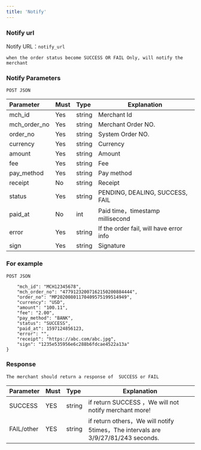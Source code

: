 ```yaml
---
title: 'Notify'
---
```


### Notify url

Notify URL：`notify_url`

`when the order status become SUCCESS OR FAIL Only, will notify the merchant`

### Notify Parameters
`POST JSON`

| Parameter | Must    | Type  |  Explanation  |
|:-------------------|:----|:----- |-----|
| mch_id             | Yes   |string |Merchant Id  |
| mch_order_no       | Yes   |string |Merchant Order NO. |
| order_no           | Yes   |string |System Order NO. |
| currency           | Yes   |string | Currency  |
| amount             | Yes   |string | Amount  |
| fee                | Yes   |string | Fee |
| pay_method         | Yes   |string | Pay method  |
| receipt            | No   |string | Receipt |
| status             | Yes  |string | PENDING, DEALING, SUCCESS, FAIL |
| paid_at            | No   |int | Paid time，timestamp millisecond  |
| error              | Yes   |string | If the order fail, will have error info |
| sign               | Yes   |string | Signature |



### For example
`POST JSON`

```{
    "mch_id": "MCH12345678",
    "mch_order_no": "47791232007162150200884444",
    "order_no": "MP20200801170409575199514949",
    "currency": "USD",
    "amount": "100.11",
    "fee": "2.00",
    "pay_method": "BANK",
    "status": "SUCCESS",
    "paid_at": 1597124856123,
    "error": "",
    "receipt": "https://abc.com/abc.jpg",
    "sign": "1235e535956e6c288b6fdcae4522a13a"
}
```



### Response
`The merchant should return a response of  SUCCESS or FAIL`

| Parameter | Must    | Type  |  Explanation  |
|:----    |:---|:----- |-----   |
|SUCCESS |YES  |string | if return SUCCESS ，We will not notify merchant more!  |
|FAIL/other |YES  |string | if return others，We will notify 5times，The intervals are 3/9/27/81/243 seconds.|
